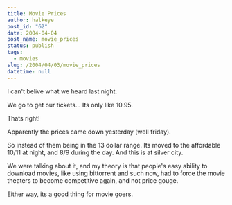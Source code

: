 ```yaml
---
title: Movie Prices
author: halkeye
post_id: "62"
date: 2004-04-04
post_name: movie_prices
status: publish
tags:
  - movies
slug: /2004/04/03/movie_prices
datetime: null
---
```


I can't belive what we heard last night.

We go to get our tickets... Its only like 10.95.

Thats right!

Apparently the prices came down yesterday (well friday).

So instead of them being in the 13 dollar range. Its moved to the affordable 10/11 at night, and 8/9 during the day. And this is at silver city.

We were talking about it, and my theory is that people's easy ability to download movies, like using bittorrent and such now, had to force the movie theaters to become competitive again, and not price gouge.

Either way, its a good thing for movie goers.